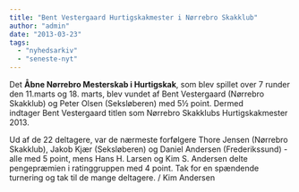```yaml
---
title: "Bent Vestergaard Hurtigskakmester i Nørrebro Skakklub"
author: "admin"
date: "2013-03-23"
tags: 
  - "nyhedsarkiv"
  - "seneste-nyt"
---
```


Det **Åbne Nørrebro Mesterskab i Hurtigskak**, som blev spillet over 7 runder den 11.marts og 18. marts, blev vundet af Bent Vestergaard (Nørrebro Skakklub) og Peter Olsen (Seksløberen) med 5½ point. Dermed indtager Bent Vestergaard titlen som Nørrebro Skakklubs Hurtigskakmester 2013.

Ud af de 22 deltagere, var de nærmeste forfølgere Thore Jensen (Nørrebro Skakklub), Jakob Kjær (Seksløberen) og Daniel Andersen (Frederikssund) - alle med 5 point, mens Hans H. Larsen og Kim S. Andersen delte pengepræmien i ratinggruppen med 4 point. Tak for en spændende turnering og tak til de mange deltagere. / Kim Andersen
